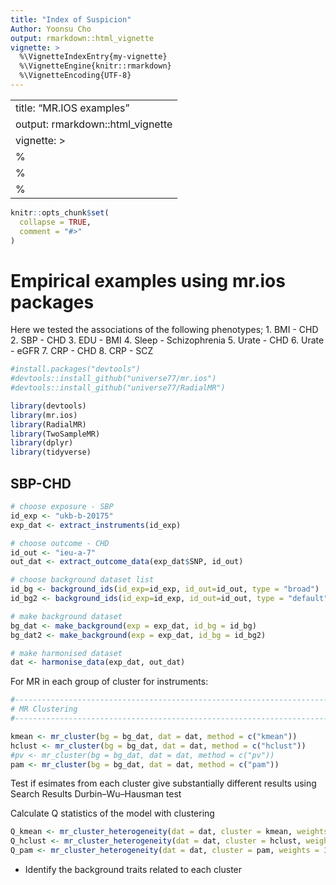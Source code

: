 ```yaml
---
title: "Index of Suspicion"
Author: Yoonsu Cho
output: rmarkdown::html_vignette
vignette: >
  %\VignetteIndexEntry{my-vignette}
  %\VignetteEngine{knitr::rmarkdown}
  %\VignetteEncoding{UTF-8}
---
```



---
title: "MR.IOS examples"
output: rmarkdown::html_vignette
vignette: >
  %\VignetteIndexEntry{my-vignette}
  %\VignetteEngine{knitr::rmarkdown}
  %\VignetteEncoding{UTF-8}
---

```r
knitr::opts_chunk$set(
  collapse = TRUE,
  comment = "#>"
)
```


# Empirical examples using mr.ios packages
Here we tested the associations of the following phenotypes;
   1. BMI - CHD
   2. SBP - CHD
   3. EDU - BMI
   4. Sleep - Schizophrenia 
   5. Urate - CHD
   6. Urate - eGFR
   7. CRP - CHD
   8. CRP - SCZ
   
   
   
```r
#install.packages("devtools")
#devtools::install_github("universe77/mr.ios")
#devtools::install_github("universe77/RadialMR")

library(devtools)
library(mr.ios)
library(RadialMR)
library(TwoSampleMR)
library(dplyr)
library(tidyverse)
```


## SBP-CHD

```r
# choose exposure - SBP
id_exp <- "ukb-b-20175"
exp_dat <- extract_instruments(id_exp)

# choose outcome - CHD
id_out <- "ieu-a-7"
out_dat <- extract_outcome_data(exp_dat$SNP, id_out)

# choose background dataset list
id_bg <- background_ids(id_exp=id_exp, id_out=id_out, type = "broad")
id_bg2 <- background_ids(id_exp=id_exp, id_out=id_out, type = "default")

# make background dataset
bg_dat <- make_background(exp = exp_dat, id_bg = id_bg)
bg_dat2 <- make_background(exp = exp_dat, id_bg = id_bg2)
```


```r
# make harmonised dataset
dat <- harmonise_data(exp_dat, out_dat)
```

For MR in each group of cluster for instruments:
```r
#----------------------------------------------------------------------------------------------
# MR Clustering
#----------------------------------------------------------------------------------------------

kmean <- mr_cluster(bg = bg_dat, dat = dat, method = c("kmean"))
hclust <- mr_cluster(bg = bg_dat, dat = dat, method = c("hclust"))
#pv <- mr_cluster(bg = bg_dat, dat = dat, method = c("pv"))
pam <- mr_cluster(bg = bg_dat, dat = dat, method = c("pam"))

```

Test if esimates from each cluster give substantially different results using Search Results Durbin–Wu–Hausman test




Calculate Q statistics of the model with clustering 
```r

Q_kmean <- mr_cluster_heterogeneity(dat = dat, cluster = kmean, weights = 3)
Q_hclust <- mr_cluster_heterogeneity(dat = dat, cluster = hclust, weights = 3)
Q_pam <- mr_cluster_heterogeneity(dat = dat, cluster = pam, weights = 3)


```




- Identify the background traits related to each cluster
